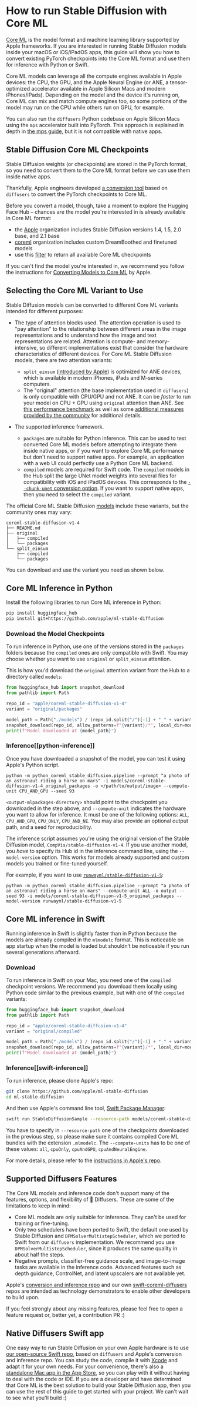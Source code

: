 <!--Copyright 2023 The HuggingFace Team. All rights reserved.

Licensed under the Apache License, Version 2.0 (the "License"); you may not use this file except in compliance with
the License. You may obtain a copy of the License at

http://www.apache.org/licenses/LICENSE-2.0

Unless required by applicable law or agreed to in writing, software distributed under the License is distributed on
an "AS IS" BASIS, WITHOUT WARRANTIES OR CONDITIONS OF ANY KIND, either express or implied. See the License for the
specific language governing permissions and limitations under the License.
-->

# How to run Stable Diffusion with Core ML

[Core ML](https://developer.apple.com/documentation/coreml) is the model format and machine learning library supported by Apple frameworks. If you are interested in running Stable Diffusion models inside your macOS or iOS/iPadOS apps, this guide will show you how to convert existing PyTorch checkpoints into the Core ML format and use them for inference with Python or Swift.

Core ML models can leverage all the compute engines available in Apple devices: the CPU, the GPU, and the Apple Neural Engine (or ANE, a tensor-optimized accelerator available in Apple Silicon Macs and modern iPhones/iPads). Depending on the model and the device it's running on, Core ML can mix and match compute engines too, so some portions of the model may run on the CPU while others run on GPU, for example.

<Tip>

You can also run the `diffusers` Python codebase on Apple Silicon Macs using the `mps` accelerator built into PyTorch. This approach is explained in depth in [the mps guide](mps), but it is not compatible with native apps.

</Tip>

## Stable Diffusion Core ML Checkpoints

Stable Diffusion weights (or checkpoints) are stored in the PyTorch format, so you need to convert them to the Core ML format before we can use them inside native apps.

Thankfully, Apple engineers developed [a conversion tool](https://github.com/apple/ml-stable-diffusion#-converting-models-to-core-ml) based on `diffusers` to convert the PyTorch checkpoints to Core ML.

Before you convert a model, though, take a moment to explore the Hugging Face Hub – chances are the model you're interested in is already available in Core ML format:

- the [Apple](https://huggingface.co/apple) organization includes Stable Diffusion versions 1.4, 1.5, 2.0 base, and 2.1 base
- [coreml](https://huggingface.co/coreml) organization includes custom DreamBoothed and finetuned models
- use this [filter](https://huggingface.co/models?pipeline_tag=text-to-image&library=coreml&p=2&sort=likes) to return all available Core ML checkpoints

If you can't find the model you're interested in, we recommend you follow the instructions for [Converting Models to Core ML](https://github.com/apple/ml-stable-diffusion#-converting-models-to-core-ml) by Apple.

## Selecting the Core ML Variant to Use

Stable Diffusion models can be converted to different Core ML variants intended for different purposes:

- The type of attention blocks used. The attention operation is used to "pay attention" to the relationship between different areas in the image representations and to understand how the image and text representations are related. Attention is compute- and memory-intensive, so different implementations exist that consider the hardware characteristics of different devices. For Core ML Stable Diffusion models, there are two attention variants:
    * `split_einsum` ([introduced by Apple](https://machinelearning.apple.com/research/neural-engine-transformers)) is optimized for ANE devices, which is available in modern iPhones, iPads and M-series computers.
    * The "original" attention (the base implementation used in `diffusers`) is only compatible with CPU/GPU and not ANE. It can be *faster* to run your model on CPU + GPU using `original` attention than ANE. See [this performance benchmark](https://huggingface.co/blog/fast-mac-diffusers#performance-benchmarks) as well as some [additional measures provided by the community](https://github.com/huggingface/swift-coreml-diffusers/issues/31) for additional details.

- The supported inference framework.
    * `packages` are suitable for Python inference. This can be used to test converted Core ML models before attempting to integrate them inside native apps, or if you want to explore Core ML performance but don't need to support native apps. For example, an application with a web UI could perfectly use a Python Core ML backend.
    * `compiled` models are required for Swift code. The `compiled` models in the Hub split the large UNet model weights into several files for compatibility with iOS and iPadOS devices. This corresponds to the [`--chunk-unet` conversion option](https://github.com/apple/ml-stable-diffusion#-converting-models-to-core-ml). If you want to support native apps, then you need to select the `compiled` variant.

The official Core ML Stable Diffusion [models](https://huggingface.co/apple/coreml-stable-diffusion-v1-4/tree/main) include these variants, but the community ones may vary:

```
coreml-stable-diffusion-v1-4
├── README.md
├── original
│   ├── compiled
│   └── packages
└── split_einsum
    ├── compiled
    └── packages
```

You can download and use the variant you need as shown below.

## Core ML Inference in Python

Install the following libraries to run Core ML inference in Python:

```bash
pip install huggingface_hub
pip install git+https://github.com/apple/ml-stable-diffusion
```

### Download the Model Checkpoints

To run inference in Python, use one of the versions stored in the `packages` folders because the `compiled` ones are only compatible with Swift. You may choose whether you want to use `original` or `split_einsum` attention.

This is how you'd download the `original` attention variant from the Hub to a directory called `models`:

```Python
from huggingface_hub import snapshot_download
from pathlib import Path

repo_id = "apple/coreml-stable-diffusion-v1-4"
variant = "original/packages"

model_path = Path("./models") / (repo_id.split("/")[-1] + "_" + variant.replace("/", "_"))
snapshot_download(repo_id, allow_patterns=f"{variant}/*", local_dir=model_path, local_dir_use_symlinks=False)
print(f"Model downloaded at {model_path}")
```


### Inference[[python-inference]]

Once you have downloaded a snapshot of the model, you can test it using Apple's Python script.

```shell
python -m python_coreml_stable_diffusion.pipeline --prompt "a photo of an astronaut riding a horse on mars" -i models/coreml-stable-diffusion-v1-4_original_packages -o </path/to/output/image> --compute-unit CPU_AND_GPU --seed 93
```

`<output-mlpackages-directory>` should point to the checkpoint you downloaded in the step above, and `--compute-unit` indicates the hardware you want to allow for inference. It must be one of the following options: `ALL`, `CPU_AND_GPU`, `CPU_ONLY`, `CPU_AND_NE`. You may also provide an optional output path, and a seed for reproducibility.

The inference script assumes you're using the original version of the Stable Diffusion model, `CompVis/stable-diffusion-v1-4`. If you use another model, you *have* to specify its Hub id in the inference command line, using the `--model-version` option. This works for models already supported and custom models you trained or fine-tuned yourself.

For example, if you want to use [`runwayml/stable-diffusion-v1-5`](https://huggingface.co/runwayml/stable-diffusion-v1-5):

```shell
python -m python_coreml_stable_diffusion.pipeline --prompt "a photo of an astronaut riding a horse on mars" --compute-unit ALL -o output --seed 93 -i models/coreml-stable-diffusion-v1-5_original_packages --model-version runwayml/stable-diffusion-v1-5
```


## Core ML inference in Swift

Running inference in Swift is slightly faster than in Python because the models are already compiled in the `mlmodelc` format. This is noticeable on app startup when the model is loaded but shouldn’t be noticeable if you run several generations afterward.

### Download

To run inference in Swift on your Mac, you need one of the `compiled` checkpoint versions. We recommend you download them locally using Python code similar to the previous example, but with one of the `compiled` variants:

```Python
from huggingface_hub import snapshot_download
from pathlib import Path

repo_id = "apple/coreml-stable-diffusion-v1-4"
variant = "original/compiled"

model_path = Path("./models") / (repo_id.split("/")[-1] + "_" + variant.replace("/", "_"))
snapshot_download(repo_id, allow_patterns=f"{variant}/*", local_dir=model_path, local_dir_use_symlinks=False)
print(f"Model downloaded at {model_path}")
```

### Inference[[swift-inference]]

To run inference, please clone Apple's repo:

```bash
git clone https://github.com/apple/ml-stable-diffusion
cd ml-stable-diffusion
```

And then use Apple's command line tool, [Swift Package Manager](https://www.swift.org/package-manager/#):

```bash
swift run StableDiffusionSample --resource-path models/coreml-stable-diffusion-v1-4_original_compiled --compute-units all "a photo of an astronaut riding a horse on mars"
```

You have to specify in `--resource-path` one of the checkpoints downloaded in the previous step, so please make sure it contains compiled Core ML bundles with the extension `.mlmodelc`. The `--compute-units` has to be one of these values: `all`, `cpuOnly`, `cpuAndGPU`, `cpuAndNeuralEngine`.

For more details, please refer to the [instructions in Apple's repo](https://github.com/apple/ml-stable-diffusion).


## Supported Diffusers Features

The Core ML models and inference code don't support many of the features, options, and flexibility of 🧨 Diffusers. These are some of the limitations to keep in mind:

- Core ML models are only suitable for inference. They can't be used for training or fine-tuning.
- Only two schedulers have been ported to Swift, the default one used by Stable Diffusion and `DPMSolverMultistepScheduler`, which we ported to Swift from our `diffusers` implementation. We recommend you use `DPMSolverMultistepScheduler`, since it produces the same quality in about half the steps.
- Negative prompts, classifier-free guidance scale, and image-to-image tasks are available in the inference code. Advanced features such as depth guidance, ControlNet, and latent upscalers are not available yet.

Apple's [conversion and inference repo](https://github.com/apple/ml-stable-diffusion) and our own [swift-coreml-diffusers](https://github.com/huggingface/swift-coreml-diffusers) repos are intended as technology demonstrators to enable other developers to build upon. 

If you feel strongly about any missing features, please feel free to open a feature request or, better yet, a contribution PR :)

## Native Diffusers Swift app

One easy way to run Stable Diffusion on your own Apple hardware is to use [our open-source Swift repo](https://github.com/huggingface/swift-coreml-diffusers), based on `diffusers` and Apple's conversion and inference repo. You can study the code, compile it with [Xcode](https://developer.apple.com/xcode/) and adapt it for your own needs. For your convenience, there's also a [standalone Mac app in the App Store](https://apps.apple.com/app/diffusers/id1666309574), so you can play with it without having to deal with the code or IDE. If you are a developer and have determined that Core ML is the best solution to build your Stable Diffusion app, then you can use the rest of this guide to get started with your project. We can't wait to see what you'll build :)
